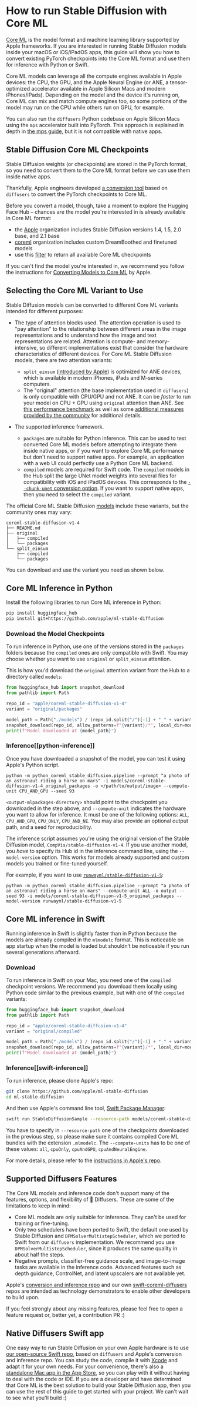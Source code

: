 <!--Copyright 2023 The HuggingFace Team. All rights reserved.

Licensed under the Apache License, Version 2.0 (the "License"); you may not use this file except in compliance with
the License. You may obtain a copy of the License at

http://www.apache.org/licenses/LICENSE-2.0

Unless required by applicable law or agreed to in writing, software distributed under the License is distributed on
an "AS IS" BASIS, WITHOUT WARRANTIES OR CONDITIONS OF ANY KIND, either express or implied. See the License for the
specific language governing permissions and limitations under the License.
-->

# How to run Stable Diffusion with Core ML

[Core ML](https://developer.apple.com/documentation/coreml) is the model format and machine learning library supported by Apple frameworks. If you are interested in running Stable Diffusion models inside your macOS or iOS/iPadOS apps, this guide will show you how to convert existing PyTorch checkpoints into the Core ML format and use them for inference with Python or Swift.

Core ML models can leverage all the compute engines available in Apple devices: the CPU, the GPU, and the Apple Neural Engine (or ANE, a tensor-optimized accelerator available in Apple Silicon Macs and modern iPhones/iPads). Depending on the model and the device it's running on, Core ML can mix and match compute engines too, so some portions of the model may run on the CPU while others run on GPU, for example.

<Tip>

You can also run the `diffusers` Python codebase on Apple Silicon Macs using the `mps` accelerator built into PyTorch. This approach is explained in depth in [the mps guide](mps), but it is not compatible with native apps.

</Tip>

## Stable Diffusion Core ML Checkpoints

Stable Diffusion weights (or checkpoints) are stored in the PyTorch format, so you need to convert them to the Core ML format before we can use them inside native apps.

Thankfully, Apple engineers developed [a conversion tool](https://github.com/apple/ml-stable-diffusion#-converting-models-to-core-ml) based on `diffusers` to convert the PyTorch checkpoints to Core ML.

Before you convert a model, though, take a moment to explore the Hugging Face Hub – chances are the model you're interested in is already available in Core ML format:

- the [Apple](https://huggingface.co/apple) organization includes Stable Diffusion versions 1.4, 1.5, 2.0 base, and 2.1 base
- [coreml](https://huggingface.co/coreml) organization includes custom DreamBoothed and finetuned models
- use this [filter](https://huggingface.co/models?pipeline_tag=text-to-image&library=coreml&p=2&sort=likes) to return all available Core ML checkpoints

If you can't find the model you're interested in, we recommend you follow the instructions for [Converting Models to Core ML](https://github.com/apple/ml-stable-diffusion#-converting-models-to-core-ml) by Apple.

## Selecting the Core ML Variant to Use

Stable Diffusion models can be converted to different Core ML variants intended for different purposes:

- The type of attention blocks used. The attention operation is used to "pay attention" to the relationship between different areas in the image representations and to understand how the image and text representations are related. Attention is compute- and memory-intensive, so different implementations exist that consider the hardware characteristics of different devices. For Core ML Stable Diffusion models, there are two attention variants:
    * `split_einsum` ([introduced by Apple](https://machinelearning.apple.com/research/neural-engine-transformers)) is optimized for ANE devices, which is available in modern iPhones, iPads and M-series computers.
    * The "original" attention (the base implementation used in `diffusers`) is only compatible with CPU/GPU and not ANE. It can be *faster* to run your model on CPU + GPU using `original` attention than ANE. See [this performance benchmark](https://huggingface.co/blog/fast-mac-diffusers#performance-benchmarks) as well as some [additional measures provided by the community](https://github.com/huggingface/swift-coreml-diffusers/issues/31) for additional details.

- The supported inference framework.
    * `packages` are suitable for Python inference. This can be used to test converted Core ML models before attempting to integrate them inside native apps, or if you want to explore Core ML performance but don't need to support native apps. For example, an application with a web UI could perfectly use a Python Core ML backend.
    * `compiled` models are required for Swift code. The `compiled` models in the Hub split the large UNet model weights into several files for compatibility with iOS and iPadOS devices. This corresponds to the [`--chunk-unet` conversion option](https://github.com/apple/ml-stable-diffusion#-converting-models-to-core-ml). If you want to support native apps, then you need to select the `compiled` variant.

The official Core ML Stable Diffusion [models](https://huggingface.co/apple/coreml-stable-diffusion-v1-4/tree/main) include these variants, but the community ones may vary:

```
coreml-stable-diffusion-v1-4
├── README.md
├── original
│   ├── compiled
│   └── packages
└── split_einsum
    ├── compiled
    └── packages
```

You can download and use the variant you need as shown below.

## Core ML Inference in Python

Install the following libraries to run Core ML inference in Python:

```bash
pip install huggingface_hub
pip install git+https://github.com/apple/ml-stable-diffusion
```

### Download the Model Checkpoints

To run inference in Python, use one of the versions stored in the `packages` folders because the `compiled` ones are only compatible with Swift. You may choose whether you want to use `original` or `split_einsum` attention.

This is how you'd download the `original` attention variant from the Hub to a directory called `models`:

```Python
from huggingface_hub import snapshot_download
from pathlib import Path

repo_id = "apple/coreml-stable-diffusion-v1-4"
variant = "original/packages"

model_path = Path("./models") / (repo_id.split("/")[-1] + "_" + variant.replace("/", "_"))
snapshot_download(repo_id, allow_patterns=f"{variant}/*", local_dir=model_path, local_dir_use_symlinks=False)
print(f"Model downloaded at {model_path}")
```


### Inference[[python-inference]]

Once you have downloaded a snapshot of the model, you can test it using Apple's Python script.

```shell
python -m python_coreml_stable_diffusion.pipeline --prompt "a photo of an astronaut riding a horse on mars" -i models/coreml-stable-diffusion-v1-4_original_packages -o </path/to/output/image> --compute-unit CPU_AND_GPU --seed 93
```

`<output-mlpackages-directory>` should point to the checkpoint you downloaded in the step above, and `--compute-unit` indicates the hardware you want to allow for inference. It must be one of the following options: `ALL`, `CPU_AND_GPU`, `CPU_ONLY`, `CPU_AND_NE`. You may also provide an optional output path, and a seed for reproducibility.

The inference script assumes you're using the original version of the Stable Diffusion model, `CompVis/stable-diffusion-v1-4`. If you use another model, you *have* to specify its Hub id in the inference command line, using the `--model-version` option. This works for models already supported and custom models you trained or fine-tuned yourself.

For example, if you want to use [`runwayml/stable-diffusion-v1-5`](https://huggingface.co/runwayml/stable-diffusion-v1-5):

```shell
python -m python_coreml_stable_diffusion.pipeline --prompt "a photo of an astronaut riding a horse on mars" --compute-unit ALL -o output --seed 93 -i models/coreml-stable-diffusion-v1-5_original_packages --model-version runwayml/stable-diffusion-v1-5
```


## Core ML inference in Swift

Running inference in Swift is slightly faster than in Python because the models are already compiled in the `mlmodelc` format. This is noticeable on app startup when the model is loaded but shouldn’t be noticeable if you run several generations afterward.

### Download

To run inference in Swift on your Mac, you need one of the `compiled` checkpoint versions. We recommend you download them locally using Python code similar to the previous example, but with one of the `compiled` variants:

```Python
from huggingface_hub import snapshot_download
from pathlib import Path

repo_id = "apple/coreml-stable-diffusion-v1-4"
variant = "original/compiled"

model_path = Path("./models") / (repo_id.split("/")[-1] + "_" + variant.replace("/", "_"))
snapshot_download(repo_id, allow_patterns=f"{variant}/*", local_dir=model_path, local_dir_use_symlinks=False)
print(f"Model downloaded at {model_path}")
```

### Inference[[swift-inference]]

To run inference, please clone Apple's repo:

```bash
git clone https://github.com/apple/ml-stable-diffusion
cd ml-stable-diffusion
```

And then use Apple's command line tool, [Swift Package Manager](https://www.swift.org/package-manager/#):

```bash
swift run StableDiffusionSample --resource-path models/coreml-stable-diffusion-v1-4_original_compiled --compute-units all "a photo of an astronaut riding a horse on mars"
```

You have to specify in `--resource-path` one of the checkpoints downloaded in the previous step, so please make sure it contains compiled Core ML bundles with the extension `.mlmodelc`. The `--compute-units` has to be one of these values: `all`, `cpuOnly`, `cpuAndGPU`, `cpuAndNeuralEngine`.

For more details, please refer to the [instructions in Apple's repo](https://github.com/apple/ml-stable-diffusion).


## Supported Diffusers Features

The Core ML models and inference code don't support many of the features, options, and flexibility of 🧨 Diffusers. These are some of the limitations to keep in mind:

- Core ML models are only suitable for inference. They can't be used for training or fine-tuning.
- Only two schedulers have been ported to Swift, the default one used by Stable Diffusion and `DPMSolverMultistepScheduler`, which we ported to Swift from our `diffusers` implementation. We recommend you use `DPMSolverMultistepScheduler`, since it produces the same quality in about half the steps.
- Negative prompts, classifier-free guidance scale, and image-to-image tasks are available in the inference code. Advanced features such as depth guidance, ControlNet, and latent upscalers are not available yet.

Apple's [conversion and inference repo](https://github.com/apple/ml-stable-diffusion) and our own [swift-coreml-diffusers](https://github.com/huggingface/swift-coreml-diffusers) repos are intended as technology demonstrators to enable other developers to build upon. 

If you feel strongly about any missing features, please feel free to open a feature request or, better yet, a contribution PR :)

## Native Diffusers Swift app

One easy way to run Stable Diffusion on your own Apple hardware is to use [our open-source Swift repo](https://github.com/huggingface/swift-coreml-diffusers), based on `diffusers` and Apple's conversion and inference repo. You can study the code, compile it with [Xcode](https://developer.apple.com/xcode/) and adapt it for your own needs. For your convenience, there's also a [standalone Mac app in the App Store](https://apps.apple.com/app/diffusers/id1666309574), so you can play with it without having to deal with the code or IDE. If you are a developer and have determined that Core ML is the best solution to build your Stable Diffusion app, then you can use the rest of this guide to get started with your project. We can't wait to see what you'll build :)
